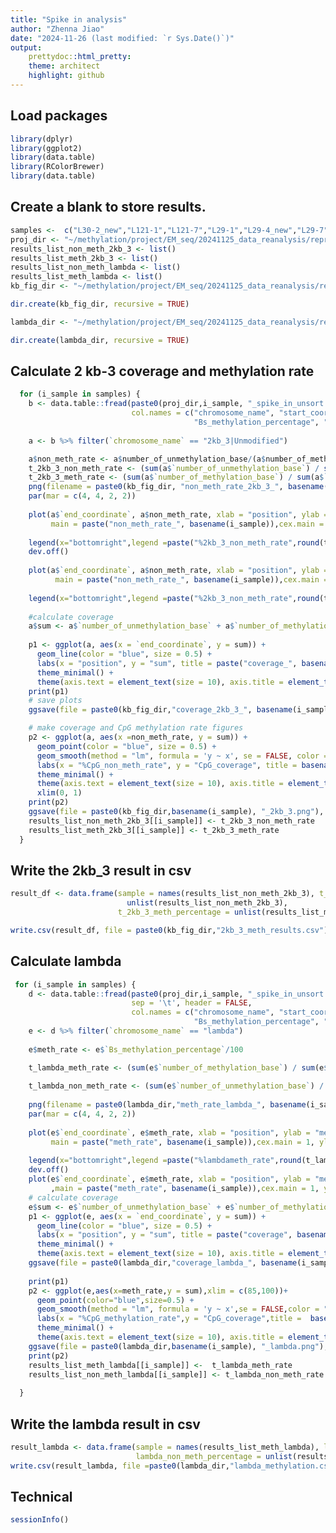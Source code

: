```yaml
---
title: "Spike in analysis"
author: "Zhenna Jiao"
date: "2024-11-26 (last modified: `r Sys.Date()`)"
output: 
    prettydoc::html_pretty:
    theme: architect
    highlight: github
---
```

## Load packages 

```r
library(dplyr)
library(ggplot2)
library(data.table)
library(RColorBrewer)
library(data.table)
```
## Create a blank to store results.

```r
samples <-  c("L30-2_new","L121-1","L121-7","L29-1","L29-4_new","L29-7")
proj_dir <- "~/methylation/project/EM_seq/20241125_data_reanalysis/reprocessing/smaple_30x_data_202412/results/08_spikein_call_meth/"
results_list_non_meth_2kb_3 <- list()
results_list_meth_2kb_3 <- list()
results_list_non_meth_lambda <- list()
results_list_meth_lambda <- list()
kb_fig_dir <- "~/methylation/project/EM_seq/20241125_data_reanalysis/reprocessing/smaple_30x_data_202412/results/05_spikein_QC/fig_2kb_3/"

dir.create(kb_fig_dir, recursive = TRUE)

lambda_dir <- "~/methylation/project/EM_seq/20241125_data_reanalysis/reprocessing/smaple_30x_data_202412/results/05_spikein_QC/fig_lambda/"

dir.create(lambda_dir, recursive = TRUE)
```
## Calculate 2 kb-3 coverage and methylation rate

```r
  for (i_sample in samples) {
    b <- data.table::fread(paste0(proj_dir,i_sample, "_spike_in_unsort.bismark.cov.gz"), sep = '\t', header = FALSE, 
                           col.names = c("chromosome_name", "start_coordinate", "end_coordinate", 
                                         "Bs_methylation_percentage", "number_of_methylation_base", "number_of_unmethylation_base"))
    
    a <- b %>% filter(`chromosome_name` == "2kb_3|Unmodified")

    a$non_meth_rate <- a$number_of_unmethylation_base/(a$number_of_methylation_base+a$number_of_unmethylation_base)
    t_2kb_3_non_meth_rate <- (sum(a$`number_of_unmethylation_base`) / sum(a$`number_of_methylation_base` + a$number_of_unmethylation_base)) 
    t_2kb_3_meth_rate <- (sum(a$`number_of_methylation_base`) / sum(a$`number_of_unmethylation_base` + a$`number_of_methylation_base`)) 
    png(filename = paste0(kb_fig_dir, "non_meth_rate_2kb_3_", basename(i_sample), ".png"),width = 800, height = 600)
    par(mar = c(4, 4, 2, 2))
    
    plot(a$`end_coordinate`, a$non_meth_rate, xlab = "position", ylab = "non_meth_rate", type = "p",
         main = paste("non_meth_rate_", basename(i_sample)),cex.main = 1, ylim = c(0.1, 1),col="blue",cex=0.5)
    
    legend(x="bottomright",legend =paste("%2kb_3_non_meth_rate",round(t_2kb_3_non_meth_rate,2),"%\n"),bty = "n")
    dev.off()
    
    plot(a$`end_coordinate`, a$non_meth_rate, xlab = "position", ylab = "non_meth_rate", type = "p",
          main = paste("non_meth_rate_", basename(i_sample)),cex.main = 1, ylim = c(0.1, 1),col="blue",cex=0.5)
    
    legend(x="bottomright",legend =paste("%2kb_3_non_meth_rate",round(t_2kb_3_non_meth_rate,2),"%\n"),bty = "n")
    
    #calculate coverage
    a$sum <- a$`number_of_unmethylation_base` + a$`number_of_methylation_base`
    
    p1 <- ggplot(a, aes(x = `end_coordinate`, y = sum)) +
      geom_line(color = "blue", size = 0.5) +
      labs(x = "position", y = "sum", title = paste("coverage_", basename(i_sample))) +
      theme_minimal() + 
      theme(axis.text = element_text(size = 10), axis.title = element_text(size = 12))
    print(p1)
    # save plots
    ggsave(file = paste0(kb_fig_dir,"coverage_2kb_3_", basename(i_sample), ".png"),plot = p1, width = 6, height = 4)

    # make coverage and CpG methylation rate figures
    p2 <- ggplot(a, aes(x =non_meth_rate, y = sum)) +
      geom_point(color = "blue", size = 0.5) +
      geom_smooth(method = "lm", formula = 'y ~ x', se = FALSE, color = "red", span = 0.9) +
      labs(x = "%CpG_non_meth_rate", y = "CpG_coverage", title = basename(i_sample)) +
      theme_minimal() + 
      theme(axis.text = element_text(size = 10), axis.title = element_text(size = 12)) +
      xlim(0, 1)
    print(p2)
    ggsave(file = paste0(kb_fig_dir,basename(i_sample), "_2kb_3.png"), plot = p2, width = 6, height = 4)
    results_list_non_meth_2kb_3[[i_sample]] <- t_2kb_3_non_meth_rate
    results_list_meth_2kb_3[[i_sample]] <- t_2kb_3_meth_rate
  }
```
## Write the 2kb_3 result in csv

```r
result_df <- data.frame(sample = names(results_list_non_meth_2kb_3), t_2kb_3_non_meth_percentage =
                          unlist(results_list_non_meth_2kb_3),
                        t_2kb_3_meth_percentage = unlist(results_list_meth_2kb_3))

write.csv(result_df, file = paste0(kb_fig_dir,"2kb_3_meth_results.csv"), row.names = FALSE)
```
## Calculate lambda

```r
 for (i_sample in samples) {
    d <- data.table::fread(paste0(proj_dir,i_sample, "_spike_in_unsort.bismark.cov.gz"),
                           sep = '\t', header = FALSE, 
                           col.names = c("chromosome_name", "start_coordinate", "end_coordinate", 
                                         "Bs_methylation_percentage", "number_of_methylation_base", "number_of_unmethylation_base"))
    e <- d %>% filter(`chromosome_name` == "lambda") 
    
    e$meth_rate <- e$`Bs_methylation_percentage`/100

    t_lambda_meth_rate <- (sum(e$`number_of_methylation_base`) / sum(e$`number_of_unmethylation_base` +
                                                                       e$`number_of_methylation_base`)) * 100
    t_lambda_non_meth_rate <- (sum(e$`number_of_unmethylation_base`) / sum(e$`number_of_unmethylation_base` +
                                                                       e$`number_of_methylation_base`)) * 100
    png(filename = paste0(lambda_dir,"meth_rate_lambda_", basename(i_sample), ".png"), width = 800, height = 600)                     
    par(mar = c(4, 4, 2, 2))
    
    plot(e$`end_coordinate`, e$meth_rate, xlab = "position", ylab = "meth_rate", type = "p",
         main = paste("meth_rate", basename(i_sample)),cex.main = 1, ylim = c(0.1, 1),col="blue",cex=0.5)
    
    legend(x="bottomright",legend =paste("%lambdameth_rate",round(t_lambda_meth_rate,2),"%\n"),bty = "n")
    dev.off()
    plot(e$`end_coordinate`, e$meth_rate, xlab = "position", ylab = "meth_rate", type = "p"
         ,main = paste("meth_rate", basename(i_sample)),cex.main = 1, ylim = c(0.1, 1),col="blue",cex=0.5) 
    # calculate coverage
    e$sum <- e$`number_of_unmethylation_base` + e$`number_of_methylation_base`
    p1 <- ggplot(e, aes(x = `end_coordinate`, y = sum)) +
      geom_line(color = "blue", size = 0.5) +
      labs(x = "position", y = "sum", title = paste("coverage", basename(i_sample))) +
      theme_minimal() + 
      theme(axis.text = element_text(size = 10), axis.title = element_text(size = 12))
    ggsave(file = paste0(lambda_dir,"coverage_lambda_", basename(i_sample), ".png"),plot = p1, width = 6, height = 4)
                    
    print(p1)
    p2 <- ggplot(e,aes(x=meth_rate,y = sum),xlim = c(85,100))+
      geom_point(color="blue",size=0.5) +
      geom_smooth(method = "lm", formula = 'y ~ x',se = FALSE,color = "red") +
      labs(x = "%CpG_methylation_rate",y = "CpG_coverage",title =  basename(i_sample)) +
      theme_minimal() + 
      theme(axis.text = element_text(size = 10), axis.title = element_text(size = 12))
    ggsave(file = paste0(lambda_dir,basename(i_sample), "_lambda.png"),plot = p2, width = 6, height = 4)
    print(p2)
    results_list_meth_lambda[[i_sample]] <-  t_lambda_meth_rate
    results_list_non_meth_lambda[[i_sample]] <- t_lambda_non_meth_rate
    
  }
```
## Write the lambda result in csv

```r
result_lambda <- data.frame(sample = names(results_list_meth_lambda), lambda_meth_percentage = unlist(results_list_meth_lambda),
                            lambda_non_meth_percentage = unlist(results_list_non_meth_lambda))
write.csv(result_lambda, file =paste0(lambda_dir,"lambda_methylation.csv"),row.names = FALSE)
```
## Technical

```r
sessionInfo()
```
